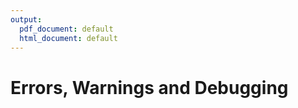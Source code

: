```yaml
---
output:
  pdf_document: default
  html_document: default
---
```


# Errors, Warnings and Debugging{#error}  
